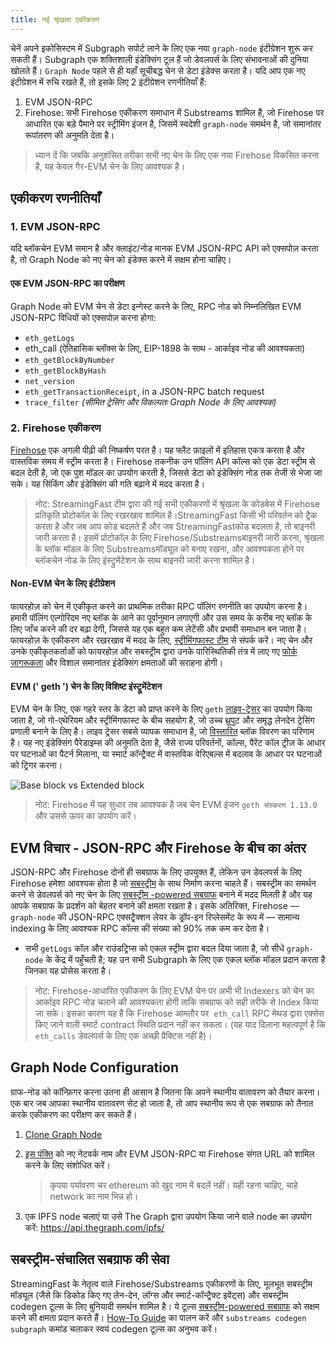 ```yaml
---
title: नई श्रृंखला एकीकरण
---
```


चेनें अपने इकोसिस्टम में Subgraph सपोर्ट लाने के लिए एक नया `graph-node` इंटीग्रेशन शुरू कर सकती हैं। Subgraph एक शक्तिशाली इंडेक्सिंग टूल हैं जो डेवलपर्स के लिए संभावनाओं की दुनिया खोलते हैं। `Graph Node` पहले से ही यहाँ सूचीबद्ध चेन से डेटा इंडेक्स करता है। यदि आप एक नए इंटीग्रेशन में रुचि रखते हैं, तो इसके लिए 2 इंटीग्रेशन रणनीतियाँ हैं:

1. EVM JSON-RPC
2. Firehose: सभी Firehose एकीकरण समाधान में Substreams शामिल हैं, जो Firehose पर आधारित एक बड़े पैमाने पर स्ट्रीमिंग इंजन है, जिसमें स्वदेशी `graph-node` समर्थन है, जो समानांतर रूपांतरण की अनुमति देता है।

> ध्यान दें कि जबकि अनुशंसित तरीका सभी नए चेन के लिए एक नया Firehose विकसित करना है, यह केवल गैर-EVM चेन के लिए आवश्यक है।

## एकीकरण रणनीतियाँ

### 1. EVM JSON-RPC

यदि ब्लॉकचेन EVM समान है और क्लाइंट/नोड मानक EVM JSON-RPC API को एक्सपोज़ करता है, तो Graph Node को नए चेन को इंडेक्स करने में सक्षम होना चाहिए।

#### एक EVM JSON-RPC का परीक्षण

Graph Node को EVM चेन से डेटा इन्गेस्ट करने के लिए, RPC नोड को निम्नलिखित EVM JSON-RPC विधियों को एक्सपोज़ करना होगा:

- `eth_getLogs`
- eth_call (ऐतिहासिक ब्लॉक्स के लिए, EIP-1898 के साथ - आर्काइव नोड की आवश्यकता)
- `eth_getBlockByNumber`
- `eth_getBlockByHash`
- `net_version`
- `eth_getTransactionReceipt`, in a JSON-RPC batch request
- `trace_filter` *(सीमित ट्रेसिंग और विकल्पतः Graph Node के लिए आवश्यक)*

### 2. Firehose एकीकरण

[Firehose](https://firehose.streamingfast.io/firehose-setup/overview) एक अगली पीढ़ी की निष्कर्षण परत है। यह फ्लैट फ़ाइलों में इतिहास एकत्र करता है और वास्तविक समय में स्ट्रीम करता है। Firehose तकनीक उन पॉलिंग API कॉल्स को एक डेटा स्ट्रीम से बदल देती है, जो एक पुश मॉडल का उपयोग करती है, जिससे डेटा को इंडेक्सिंग नोड तक तेजी से भेजा जा सके। यह सिंकिंग और इंडेक्सिंग की गति बढ़ाने में मदद करता है।

> नोट: StreamingFast टीम द्वारा की गई सभी एकीकरणों में श्रृंखला के कोडबेस में Firehose प्रतिकृति प्रोटोकॉल के लिए रखरखाव शामिल है।StreamingFast किसी भी परिवर्तन को ट्रैक करता है और जब आप कोड बदलते हैं और जब StreamingFastकोड बदलता है, तो बाइनरी जारी करता है। इसमें प्रोटोकॉल के लिए Firehose/Substreamsबाइनरी जारी करना, श्रृंखला के ब्लॉक मॉडल के लिए Substreamsमॉड्यूल को बनाए रखना, और आवश्यकता होने पर ब्लॉकचेन नोड के लिए इंस्ट्रुमेंटेशन के साथ बाइनरी जारी करना शामिल है।

#### Non-EVM चेन के लिए इंटीग्रेशन

फायरहोज़ को चेन में एकीकृत करने का प्राथमिक तरीका RPC पॉलिंग रणनीति का उपयोग करना है। हमारी पॉलिंग एल्गोरिदम नए ब्लॉक के आने का पूर्वानुमान लगाएगी और उस समय के करीब नए ब्लॉक के लिए जाँच करने की दर बढ़ा देगी, जिससे यह एक बहुत कम लेटेंसी और प्रभावी समाधान बन जाता है। फायरहोज़ के एकीकरण और रखरखाव में मदद के लिए, [स्ट्रीमिंगफास्ट टीम](https://www.streamingfast.io/firehose-integration-program) से संपर्क करें। नए चेन और उनके एकीकृतकर्ताओं को फायरहोज़ और सबस्ट्रीम द्वारा उनके पारिस्थितिकी तंत्र में लाए गए [फोर्क जागरूकता](https://substreams.streamingfast.io/documentation/consume/reliability-guarantees) और विशाल समानांतर इंडेक्सिंग क्षमताओं की सराहना होगी।

#### EVM (' geth ') चेन के लिए विशिष्ट इंस्ट्रूमेंटेशन

EVM चेन के लिए, एक गहरे स्तर के डेटा को प्राप्त करने के लिए `geth` [लाइव-ट्रेसर](https://github.com/ethereum/go-ethereum/releases/tag/v1.14.0) का उपयोग किया जाता है, जो गो-एथेरियम और स्ट्रीमिंगफास्ट के बीच सहयोग है, जो उच्च थ्रूपुट और समृद्ध लेनदेन ट्रेसिंग प्रणाली बनाने के लिए है। लाइव ट्रेसर सबसे व्यापक समाधान है, जो [विस्तारित](https://streamingfastio.medium.com/new-block-model-to-accelerate-chain-integration-9f65126e5425) ब्लॉक विवरण का परिणाम है। यह नए इंडेक्सिंग पैरेडाइम्स की अनुमति देता है, जैसे राज्य परिवर्तनों, कॉल्स, पैरेंट कॉल ट्रीज़ के आधार पर घटनाओं का पैटर्न मिलाना, या स्मार्ट कॉन्ट्रैक्ट में वास्तविक वेरिएबल्स में बदलाव के आधार पर घटनाओं को ट्रिगर करना।

![Base block vs Extended block](/img/extended-vs-base-substreams-blocks.png)

> नोट: Firehose में यह सुधार तब आवश्यक है जब चेन EVM इंजन `geth संस्करण 1.13.0` और उससे ऊपर का उपयोग करें।

## EVM विचार - JSON-RPC और Firehose के बीच का अंतर

JSON-RPC और Firehose दोनों ही सबग्राफ के लिए उपयुक्त हैं, लेकिन उन डेवलपर्स के लिए Firehose हमेशा आवश्यक होता है जो [सबस्ट्रीम](https://substreams.streamingfast.io) के साथ निर्माण करना चाहते हैं। सबस्ट्रीम का समर्थन करने से डेवलपर्स को नए चेन के लिए [सबस्ट्रीम -powered सबग्राफ](/subgraphs/cookbook/substreams-powered-subgraphs/) बनाने में मदद मिलती है और यह आपके सबग्राफ के प्रदर्शन को बेहतर बनाने की क्षमता रखता है। इसके अतिरिक्त, Firehose — `graph-node` की JSON-RPC एक्सट्रैक्शन लेयर के ड्रॉप-इन रिप्लेसमेंट के रूप में — सामान्य indexing के लिए आवश्यक RPC कॉल्स की संख्या को 90% तक कम कर देता है।

- सभी `getLogs` कॉल और राउंडट्रिप्स को एकल स्ट्रीम द्वारा बदल दिया जाता है, जो सीधे `graph-node` के केंद्र में पहुँचती है; यह उन सभी Subgraph के लिए एक एकल ब्लॉक मॉडल प्रदान करता है जिनका यह प्रोसेस करता है।

> नोट: Firehose-आधारित एकीकरण के लिए EVM चेन पर अभी भी Indexers को चेन का आर्काइव RPC नोड चलाने की आवश्यकता होगी ताकि सबग्राफ को सही तरीके से Index किया जा सके। इसका कारण यह है कि Firehose आमतौर पर  `eth_call` RPC मेथड द्वारा एक्सेस किए जाने वाली स्मार्ट contract स्थिति प्रदान नहीं कर सकता। (यह याद दिलाना महत्वपूर्ण है कि `eth_calls` डेवलपर्स के लिए एक अच्छी प्रैक्टिस नहीं है)।

## Graph Node Configuration

ग्राफ-नोड को कॉन्फ़िगर करना उतना ही आसान है जितना कि अपने स्थानीय वातावरण को तैयार करना। एक बार जब आपका स्थानीय वातावरण सेट हो जाता है, तो आप स्थानीय रूप से एक सबग्राफ को तैनात करके एकीकरण का परीक्षण कर सकते हैं।

1. [Clone Graph Node](https://github.com/graphprotocol/graph-node)

2. [इस पंक्ति](https://github.com/graphprotocol/graph-node/blob/master/docker/docker-compose.yml#L22) को नए नेटवर्क नाम और EVM JSON-RPC या Firehose संगत URL को शामिल करने के लिए संशोधित करें।

   > कृपया पर्यावरण चर ethereum को खुद नाम में बदलें नहीं। यही रहना चाहिए, चाहे network का नाम भिन्न हो।

3. एक IPFS node चलाएं या उसे The Graph द्वारा उपयोग किया जाने वाले node का उपयोग करें: https://api.thegraph.com/ipfs/

## सबस्ट्रीम-संचालित सबग्राफ की सेवा

StreamingFast के नेतृत्व वाले Firehose/Substreams एकीकरणों के लिए, मूलभूत सबस्ट्रीम मॉड्यूल (जैसे कि डिकोड किए गए लेन-देन, लॉग्स और स्मार्ट-कॉन्ट्रैक्ट इवेंट्स) और सबस्ट्रीम codegen टूल्स के लिए बुनियादी समर्थन शामिल है। ये टूल्स [सबस्ट्रीम-powered सबग्राफ](/substreams/sps/introduction/) को सक्षम करने की क्षमता प्रदान करते हैं। [How-To Guide](https://substreams.streamingfast.io/documentation/how-to-guides/intro-your-first-application) का पालन करें और `substreams codegen subgraph` कमांड चलाकर स्वयं codegen टूल्स का अनुभव करें।
